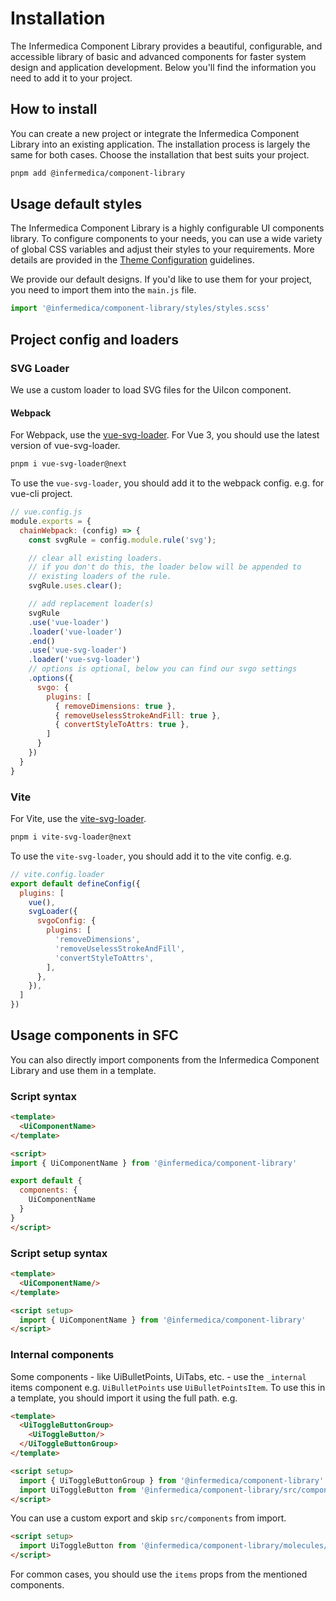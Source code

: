 
<Meta title="Getting Started/Development Guide/Installation"/>

# Installation
The Infermedica Component Library provides a beautiful, configurable, and accessible library of basic and advanced components for faster system design and application development.
Below you'll find the information you need to add it to your project.

<PageOutline/>

## How to install
You can create a new project or integrate the Infermedica Component Library into an existing application. The installation process is largely the same for both cases. Choose the installation that best suits your project.

```bash
pnpm add @infermedica/component-library
```

## Usage default styles
The Infermedica Component Library is a highly configurable UI components library. To configure components to your needs, you can use a wide variety of global CSS variables and adjust their styles to your requirements. More details are provided in the <a href="/docs/getting-started-development-guide-theme-configuration--page">Theme Configuration</a> guidelines.

We provide our default designs. If you'd like to use them for your project, you need to import them into the `main.js` file.

```js
import '@infermedica/component-library/styles/styles.scss'
```

## Project config and loaders

### SVG Loader
We use a custom loader to load SVG files for the UiIcon component.

#### Webpack
For Webpack, use the [vue-svg-loader](https://www.npmjs.com/package/vue-svg-loader).
For Vue 3, you should use the latest version of vue-svg-loader.

```bash
pnpm i vue-svg-loader@next
````

To use the `vue-svg-loader`, you should add it to the webpack config. e.g. for vue-cli project.

```js
// vue.config.js
module.exports = {
  chainWebpack: (config) => {
    const svgRule = config.module.rule('svg');

    // clear all existing loaders.
    // if you don't do this, the loader below will be appended to
    // existing loaders of the rule.
    svgRule.uses.clear();

    // add replacement loader(s)
    svgRule
    .use('vue-loader')
    .loader('vue-loader')
    .end()
    .use('vue-svg-loader')
    .loader('vue-svg-loader')
    // options is optional, below you can find our svgo settings
    .options({
      svgo: {
        plugins: [
          { removeDimensions: true },
          { removeUselessStrokeAndFill: true },
          { convertStyleToAttrs: true },
        ]
      }
    })
  }
}
```

### Vite
For Vite, use the [vite-svg-loader](https://www.npmjs.com/package/vite-svg-loader).

```bash
pnpm i vite-svg-loader@next
````

To use the `vite-svg-loader`, you should add it to the vite config. e.g.

```js
// vite.config.loader
export default defineConfig({
  plugins: [
    vue(),
    svgLoader({
      svgoConfig: {
        plugins: [
          'removeDimensions',
          'removeUselessStrokeAndFill',
          'convertStyleToAttrs',
        ],
      },
    }),
  ]
})
```

## Usage components in SFC
You can also directly import components from the Infermedica Component Library and use them in a template.

### Script syntax

```html
<template>
  <UiComponentName>
</template>

<script>
import { UiComponentName } from '@infermedica/component-library'

export default {
  components: {
    UiComponentName
  }
}
</script>
```

### Script setup syntax

```html
<template>
  <UiComponentName/>
</template>

<script setup>
  import { UiComponentName } from '@infermedica/component-library'
</script>
```

### Internal components
Some components - like UiBulletPoints, UiTabs, etc. - use the `_internal` items component e.g. `UiBulletPoints` use `UiBulletPointsItem`.
To use this in a template, you should import it using the full path. e.g.

```html
<template>
  <UiToggleButtonGroup>
    <UiToggleButton/>
  </UiToggleButtonGroup>
</template>

<script setup>
  import { UiToggleButtonGroup } from '@infermedica/component-library'
  import UiToggleButton from '@infermedica/component-library/src/components/molecules/UiToggleButtonGroup/_internal/UiToggleButton.vue';
</script>
```

You can use a custom export and skip `src/components` from import.

```html
<script setup>
  import UiToggleButton from '@infermedica/component-library/molecules/UiToggleButtonGroup/_internal/UiToggleButton.vue';
</script>
```

For common cases, you should use the `items` props from the mentioned components.
